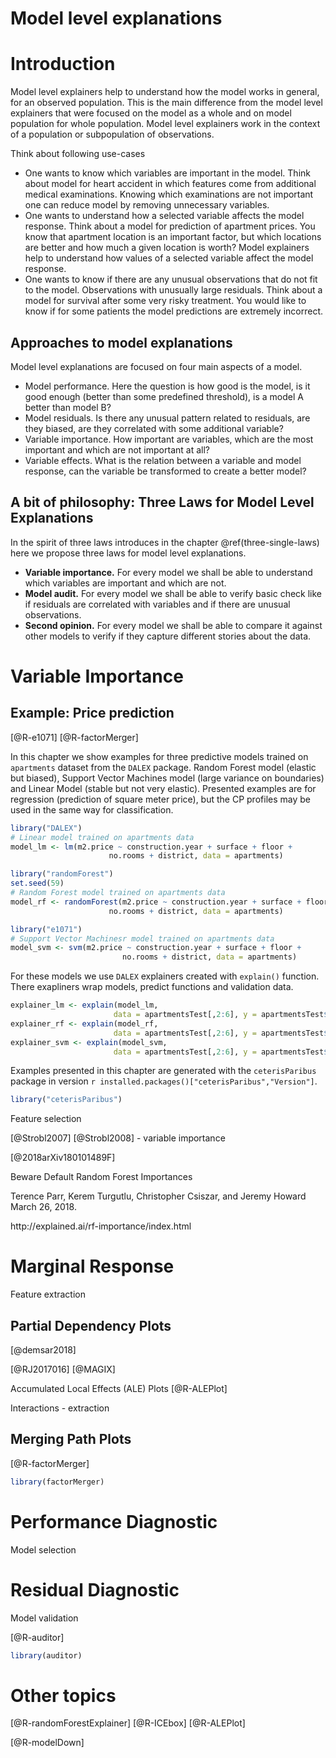 # Model level explanations {-}


# Introduction

Model level explainers help to understand how the model works in general, for an observed population. This is the main difference from the model level explainers that were focused on the model as a whole and on model population for whole population. Model level explainers work in the context of a population or subpopulation of observations.

Think about following use-cases

* One wants to know which variables are important in the model. Think about model for heart accident in which features come from additional medical examinations. Knowing which examinations are not important one can reduce model by removing unnecessary variables.
* One wants to understand how a selected variable affects the model response. Think about a model for prediction of apartment prices. You know that apartment location is an important factor, but which locations are better and how much a given location is worth? Model explainers help to understand how values of a selected variable affect the model response.
* One wants to know if there are any unusual observations that do not fit to the model. Observations with unusually large residuals. Think about a model for survival after some very risky treatment. You would like to know if for some patients the model predictions are extremely incorrect.


## Approaches to model explanations

Model level explanations are focused on four main aspects of a model. 

* Model performance. Here the question is how good is the model, is it good enough (better than some predefined threshold), is a model A better than model B?
* Model residuals. Is there any unusual pattern related to residuals, are they biased, are they correlated with some additional variable?
* Variable importance. How important are variables, which are the most important and which are not important at all?
* Variable effects. What is the relation between a variable and model response, can the variable be transformed to create a better model?



## A bit of philosophy: Three Laws for Model Level Explanations

In the spirit of three laws introduces in the chapter \@ref(three-single-laws) here we propose three laws for model level explanations.

* **Variable importance.** For every model we shall be able to understand which variables are important and which are not.
* **Model audit.** For every model we shall be able to verify basic check like if residuals are correlated with variables and if there are unusual observations.
* **Second opinion.**  For every model we shall be able to compare it against other models to verify if they capture different stories about the data.


# Variable Importance

## Example: Price prediction

[@R-e1071]
[@R-factorMerger]

In this chapter we show examples for three predictive models trained on `apartments` dataset from the `DALEX` package. Random Forest model (elastic but biased), Support Vector Machines model (large variance on boundaries) and Linear Model (stable but not very elastic). 
Presented examples are for regression (prediction of square meter price), but the CP profiles may be used in the same way for classification.


```r
library("DALEX")
# Linear model trained on apartments data
model_lm <- lm(m2.price ~ construction.year + surface + floor + 
                      no.rooms + district, data = apartments)

library("randomForest")
set.seed(59)
# Random Forest model trained on apartments data
model_rf <- randomForest(m2.price ~ construction.year + surface + floor + 
                      no.rooms + district, data = apartments)

library("e1071")
# Support Vector Machinesr model trained on apartments data
model_svm <- svm(m2.price ~ construction.year + surface + floor + 
                         no.rooms + district, data = apartments)
```

For these models we use `DALEX` explainers created with `explain()` function. There exapliners  wrap models, predict functions and validation data.

```r
explainer_lm <- explain(model_lm, 
                       data = apartmentsTest[,2:6], y = apartmentsTest$m2.price)
explainer_rf <- explain(model_rf, 
                       data = apartmentsTest[,2:6], y = apartmentsTest$m2.price)
explainer_svm <- explain(model_svm, 
                       data = apartmentsTest[,2:6], y = apartmentsTest$m2.price)
```

Examples presented in this chapter are generated with the `ceterisParibus` package in version `r installed.packages()["ceterisParibus","Version"]`.

```r
library("ceterisParibus")
```


Feature selection

[@Strobl2007] 
[@Strobl2008] 
- variable importance

[@2018arXiv180101489F]

Beware Default Random Forest Importances

Terence Parr, Kerem Turgutlu, Christopher Csiszar, and Jeremy Howard
March 26, 2018.

http://explained.ai/rf-importance/index.html


# Marginal Response

Feature extraction

## Partial Dependency Plots {#partialDependence}

[@demsar2018]

[@RJ2017016]
[@MAGIX]

Accumulated Local Effects (ALE) Plots
[@R-ALEPlot]



Interactions - extraction

## Merging Path Plots

[@R-factorMerger]

```r
library(factorMerger)
```

# Performance Diagnostic {#modelComparisons}

Model selection

# Residual Diagnostic {#modelAuditing}

Model validation

[@R-auditor]

```r
library(auditor)
```


# Other topics


[@R-randomForestExplainer]
[@R-ICEbox]
[@R-ALEPlot]

[@R-modelDown]

